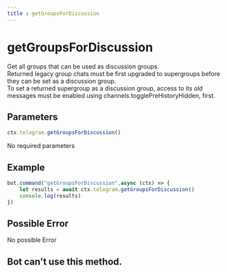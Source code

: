 ```yaml
--- 
title : getGroupsForDiscussion
--- 
```

# getGroupsForDiscussion
Get all groups that can be used as discussion groups.  
Returned legacy group chats must be first upgraded to supergroups before they can be set as a discussion group.  
To set a returned supergroup as a discussion group, access to its old messages must be enabled using channels.togglePreHistoryHidden, first.  
## Parameters 
```ts 
ctx.telegram.getGroupsForDiscussion()
```
No required parameters 

## Example 
```ts highlight="2"
bot.command("getGroupsForDiscussion",async (ctx) => {
    let results = await ctx.telegram.getGroupsForDiscussion() 
    console.log(results)
})
```
## Possible Error 
No possible Error
## Bot can't use this method.